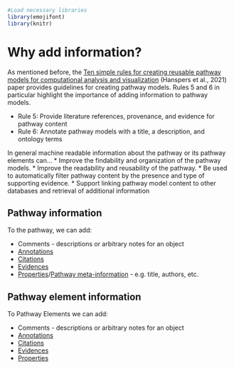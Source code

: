 
```r
#Load necessary libraries
library(emojifont)
library(knitr)
```
# Why add information? 

As mentioned before, the [Ten simple rules for creating reusable pathway models for computational analysis and visualization](https://journals.plos.org/ploscompbiol/article?id=10.1371/journal.pcbi.1009226) (Hanspers et al., 2021) paper provides guidelines for creating pathway models. Rules 5 and 6 in particular highlight the importance of adding information to pathway models. 

* Rule 5: Provide literature references, provenance, and evidence for pathway content
* Rule 6: Annotate pathway models with a title, a description, and ontology terms


In general machine readable information about the pathway or its pathway elements can... 
* Improve the findability and organization of the pathway models.
* Improve the readability and reusability of the pathway. 
* Be used to automatically filter pathway content by the presence and type of supporting evidence. 
* Support linking pathway model content to other databases and retrieval of additional information 

## Pathway information 
To the pathway, we can add: 

* Comments - descriptions or arbitrary notes for an object
* [Annotations](annotations.Rmd)
* [Citations](citations.Rmd)
* [Evidences](evidences.Rmd)
* [Properties](properties.Rmd)/[Pathway meta-information](pathway-meta-info.Rmd) - e.g. title, authors, etc. 

## Pathway element information 
To Pathway Elements we can add: 

* Comments - descriptions or arbitrary notes for an object
* [Annotations](annotations.Rmd)
* [Citations](citations.Rmd)
* [Evidences](evidences.Rmd)
* [Properties](properties.Rmd)




